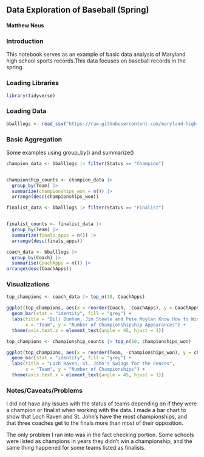 ## Data Exploration of Baseball (Spring)

#### Matthew Neus

### Introduction

This notebook serves as an example of basic data analysis of Maryland high school sports records.This data focuses on baseball records in the spring.

### Loading Libraries


```r
library(tidyverse)
```

### Loading Data

```r
bballlogs <- read_csv("https://raw.githubusercontent.com/maryland-high-school-sports/record-books/refs/heads/main/spring/baseball/championships.csv")
```

### Basic Aggregation

Some examples using group_by() and summarize()

```r
champion_data <- bballlogs |> filter(Status == "Champion")


championship_counts <- champion_data |>
  group_by(Team) |>
  summarize(championships_won = n()) |>
  arrange(desc(championships_won))
```

```r
finalist_data <- bballlogs |> filter(Status == "Finalist")


finalist_counts <- finalist_data |>
  group_by(Team) |>
  summarize(finals_apps = n()) |>
  arrange(desc(finals_apps))
```

```r
coach_data <- bballlogs |>
  group_by(Coach) |>
  summarise(CoachApps = n()) |>
arrange(desc(CoachApps))
```

### Visualizations

```r
top_champions <- coach_data |> top_n(10, CoachApps)

ggplot(top_champions, aes(x = reorder(Coach, -CoachApps), y = CoachApps)) +
  geom_bar(stat = "identity", fill = "grey") +
  labs(title = "Bill Dunham, Jim Steele and Pete Moylan Know How to Win",
       x = "Team", y = "Number of Championshipship Appearances") +
  theme(axis.text.x = element_text(angle = 45, hjust = 1))
```

```r
top_champions <- championship_counts |> top_n(10, championships_won)

ggplot(top_champions, aes(x = reorder(Team, -championships_won), y = championships_won)) +
  geom_bar(stat = "identity", fill = "grey") +
  labs(title = "Loch Raven, St. John's Swings for the Fences",
       x = "Team", y = "Number of Championships") +
  theme(axis.text.x = element_text(angle = 45, hjust = 1))
```

### Notes/Caveats/Problems

I did not have any issues with the status of teams depending on if they were a champion or finalist when working with the data. I made a bar chart to show that Loch Raven and St. John's have the most championships, and that three coaches get to the finals more than most of their opposition.

The only problem I ran into was in the fact checking portion. Some schools were listed as champions in years they didn't win a championship, and the same thing happened for some teams listed as finalists.